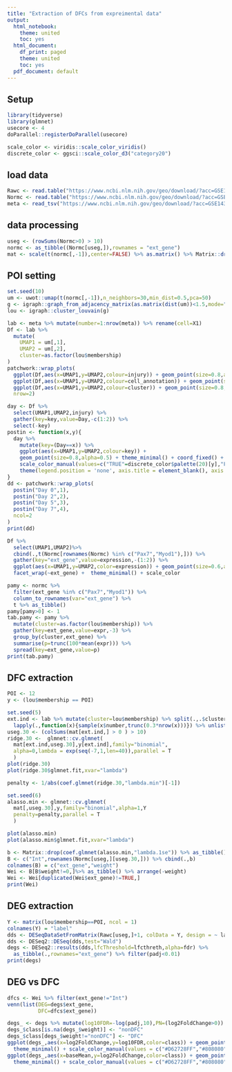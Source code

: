 ```yaml
---
title: "Extraction of DFCs from expreimental data"
output:
  html_notebook:
    theme: united
    toc: yes
  html_document:
    df_print: paged
    theme: united
    toc: yes
  pdf_document: default
---
```



## Setup

```r
library(tidyverse)
library(glmnet)
usecore <- 4
doParallel::registerDoParallel(usecore)

scale_color <- viridis::scale_color_viridis()
discrete_color <- ggsci::scale_color_d3("category20")
```


## load data

```r
Rawc <- read.table("https://www.ncbi.nlm.nih.gov/geo/download/?acc=GSE143437&format=file&file=GSE143437%5FDeMicheli%5FMuSCatlas%5Frawdata%2Etxt%2Egz", sep="\t", header=T, row.names=1)
Normc <- read.table("https://www.ncbi.nlm.nih.gov/geo/download/?acc=GSE143437&format=file&file=GSE143437%5FDeMicheli%5FMuSCatlas%5Fnormalizeddata%2Etxt%2Egz", sep="\t", header=T, row.names=1)
meta <- read_tsv("https://www.ncbi.nlm.nih.gov/geo/download/?acc=GSE143437&format=file&file=GSE143437%5FDeMicheli%5FMuSCatlas%5Fmetadata%2Etxt%2Egz")
```


## data processing

```r
useg <- (rowSums(Normc>0) > 10)
normc <- as_tibble((Normc[useg,]),rownames = "ext_gene")
mat <- scale(t(normc[,-1]),center=FALSE) %>% as.matrix() %>% Matrix::drop0()
```


## POI setting

```r
set.seed(10)
um <- uwot::umap(t(normc[,-1]),n_neighbors=30,min_dist=0.5,pca=50)
g <- igraph::graph_from_adjacency_matrix(as.matrix(dist(um))<1.5,mode="undirected")
lou <- igraph::cluster_louvain(g)

lab <- meta %>% mutate(number=1:nrow(meta)) %>% rename(cell=X1)
Df <- lab %>% 
  mutate(
    UMAP1 = um[,1],
    UMAP2 = um[,2],
    cluster=as.factor(lou$membership)
)
patchwork::wrap_plots(
  ggplot(Df,aes(x=UMAP1,y=UMAP2,colour=injury)) + geom_point(size=0.8,alpha=0.8) + theme_minimal() + coord_fixed() + discrete_color,
  ggplot(Df,aes(x=UMAP1,y=UMAP2,colour=cell_annotation)) + geom_point(size=0.8,alpha=0.8) + theme_minimal() + coord_fixed() + discrete_color,
  ggplot(Df,aes(x=UMAP1,y=UMAP2,colour=cluster)) + geom_point(size=0.8,alpha=0.8) + theme_minimal() + coord_fixed() + discrete_color,
  nrow=2)
```

```r
day <- Df %>% 
  select(UMAP1,UMAP2,injury) %>% 
  gather(key=key,value=Day,-c(1:2)) %>% 
  select(-key)
postin <- function(x,y){
  day %>% 
    mutate(key=(Day==x)) %>%
    ggplot(aes(x=UMAP1,y=UMAP2,colour=key)) + 
    geom_point(size=0.8,alpha=0.5) + theme_minimal() + coord_fixed() + ggtitle(x) + 
    scale_color_manual(values=c("TRUE"=discrete_color$palette(20)[y],"FALSE"="#d3d3d3")) + 
    theme(legend.position = 'none', axis.title = element_blank(), axis.ticks = element_blank(), axis.text = element_blank())
}
dd <- patchwork::wrap_plots(
  postin("Day 0",1),
  postin("Day 2",2),
  postin("Day 5",3),
  postin("Day 7",4),
  ncol=2
)
print(dd)
```

```r
Df %>%
  select(UMAP1,UMAP2)%>%
  cbind(.,t(Normc[rownames(Normc) %in% c("Pax7","Myod1"),])) %>% 
  gather(key="ext_gene",value=expression,-(1:2)) %>%
  ggplot(aes(x=UMAP1,y=UMAP2,color=expression)) + geom_point(size=0.6,alpha=0.8) + 
  facet_wrap(~ext_gene) +  theme_minimal() + scale_color

pamy <- normc %>% 
  filter(ext_gene %in% c("Pax7","Myod1")) %>% 
  column_to_rownames(var="ext_gene") %>% 
  t %>% as_tibble() 
pamy[pamy>0] <- 1
tab.pamy <- pamy %>% 
  mutate(cluster=as.factor(lou$membership)) %>% 
  gather(key=ext_gene,value=expr,-3) %>% 
  group_by(cluster,ext_gene) %>% 
  summarise(p=trunc(100*mean(expr))) %>% 
  spread(key=ext_gene,value=p)
print(tab.pamy)
```


## DFC extraction

```r
POI <- 12
y <- (lou$membership == POI)

set.seed(5)
ext.ind <- lab %>% mutate(cluster=lou$membership) %>% split(.,.$cluster) %>% 
  lapply(.,function(x){sample(x$number,trunc(0.3*nrow(x)))}) %>% unlist(use.names = FALSE)
useg.30 <- (colSums(mat[ext.ind,] > 0 ) > 10)
ridge.30 <-  glmnet::cv.glmnet(
  mat[ext.ind,useg.30],y[ext.ind],family="binomial",
  alpha=0,lambda = exp(seq(-7,1,len=40)),parallel = T
  )
plot(ridge.30)
plot(ridge.30$glmnet.fit,xvar="lambda")
```


```r
penalty <- 1/abs(coef.glmnet(ridge.30,"lambda.min")[-1])

set.seed(6)
alasso.min <- glmnet::cv.glmnet(
  mat[,useg.30],y,family="binomial",alpha=1,Y
  penalty=penalty,parallel = T
  )

plot(alasso.min)
plot(alasso.min$glmnet.fit,xvar="lambda")
```


```r
b <- Matrix::drop(coef.glmnet(alasso.min,"lambda.1se")) %>% as_tibble()
B <- c("Int",rownames(Normc[useg,][useg.30,])) %>% cbind(.,b)
colnames(B) = c("ext_gene","weight") 
Wei <- B[B$weight!=0,]%>% as_tibble() %>% arrange(-weight)
Wei <- Wei[duplicated(Wei$ext_gene)!=TRUE,]
print(Wei)
```


## DEG extraction

```r
Y <- matrix(lou$membership==POI, ncol = 1)
colnames(Y) = "label"
dds <- DESeqDataSetFromMatrix(Rawc[useg,]+1, colData = Y, design = ~ label)
dds <- DESeq2::DESeq(dds,test="Wald")
degs <- DESeq2::results(dds,lfcThreshold=lfcthreth,alpha=fdr) %>% 
  as_tibble(.,rownames="ext_gene") %>% filter(padj<0.01)
print(degs)
```


## DEG vs DFC

```r
dfcs <- Wei %>% filter(ext_gene!="Int")
venn(list(DEG=degs$ext_gene,
          DFC=dfcs$ext_gene))
```

```r
degs_ <- degs %>% mutate(log10FDR=-log(padj,10),PN=(log2FoldChange>0)) %>% left_join(.,dfcs,by="ext_gene")
degs_$class[is.na(degs_$weight)] <- "nonDFC"
degs_$class[degs_$weight!="nonDFC"] <- "DFC"
ggplot(degs_,aes(x=log2FoldChange,y=log10FDR,color=class)) + geom_point(size=1.2,alpha=0.6) + 
  theme_minimal() + scale_color_manual(values = c("#D62728FF","#808080")) 
ggplot(degs_,aes(x=baseMean,y=log2FoldChange,color=class)) + geom_point(size=0.8,alpha=0.8) + 
  theme_minimal() + scale_color_manual(values = c("#D62728FF","#808080")) + scale_x_log10()
```
